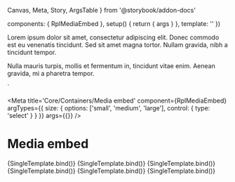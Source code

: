   Canvas,
  Meta,
  Story,
  ArgsTable
} from '@storybook/addon-docs'

  components: { RplMediaEmbed },
  setup() {
    return { args }
  },
  template: '<RplMediaEmbed v-bind="args" />'
})

<p>
  Lorem ipsum dolor sit amet, consectetur adipiscing elit. Donec commodo est eu
  venenatis tincidunt. Sed sit amet magna tortor. Nullam gravida, nibh a
  tincidunt tempor.
</p>
<p>
  Nulla mauris turpis, mollis et fermentum in, tincidunt vitae enim. Aenean
  gravida, mi a pharetra tempor.
</p>
`

<Meta
  title='Core/Containers/Media embed'
  component={RplMediaEmbed}
  argTypes={{
    size: {
      options: ['small', 'medium', 'large'],
      control: { type: 'select' }
    }
  }}
  args={{}}
/>

# Media embed

<ArgsTable of={RplMediaEmbed} />

<Canvas>
  <Story
    name='Image landscape'
    play={a11yStoryCheck}
    args={{
      type: 'image',
      variant: 'landscape',
      size: 'large',
      title: 'Media title',
      src: '/img/image-landscape-m.jpg',
      showTitle: false,
      allowFullscreen: false,
      caption: 'Optional media caption content section',
      sourceCaption: 'Optional media source information content section',
    }}
  >
    {SingleTemplate.bind()}
  </Story>
  <Story
    name='Image portrait'
    play={a11yStoryCheck}
    args={{
      type: 'image',
      variant: 'portrait',
      size: 'large',
      title: 'Media title',
      src: '/img/image-landscape-m.jpg',
      showTitle: false,
      allowFullscreen: false,
      caption: 'Optional media caption content section',
      sourceCaption: 'Optional media source information content section',
    }}
  >
    {SingleTemplate.bind()}
  </Story>
  <Story
    name='Image square'
    play={a11yStoryCheck}
    args={{
      type: 'image',
      variant: 'square',
      size: 'large',
      title: 'Media title',
      src: '/img/image-landscape-m.jpg',
      caption: 'Optional media caption content section',
      sourceCaption: 'Optional media source information content section',
    }}
  >
    {SingleTemplate.bind()}
  </Story>
  <Story
    name='Image avatar'
    play={a11yStoryCheck}
    args={{
      type: 'image',
      variant: 'avatar',
      size: 'large',
      title: 'Media title',
      src: '/img/image-landscape-s.jpg',
      caption: 'Optional media caption content section',
      sourceCaption: 'Optional media source information content section',
    }}
  >
    {SingleTemplate.bind()}
  </Story>
  <Story
    name='Complex image'
    play={a11yStoryCheck}
    args={{
      type: 'image',
      variant: 'complex',
      title: 'Media title',
      src: '/img/image-landscape-l.jpg',
      showTitle: true,
      allowFullscreen: true,
      caption: 'Optional media caption content section',
      sourceCaption: 'Optional media source information content section',
      dataContent: dataContent,
      downloadUrl: '/img/image-landscape-l.jpg'
    }}
  >
    {SingleTemplate.bind()}
  </Story>
  <Story
    name='Video'
    play={a11yStoryCheck}
    args={{
      type: 'video',
      title: 'Media title',
      src: 'https://www.youtube.com/embed/bSlnfyGTiss',
      transcriptUrl: '#',
      caption: 'Optional media caption content section',
    }}
  >
    {SingleTemplate.bind()}
  </Story>
</Canvas>

